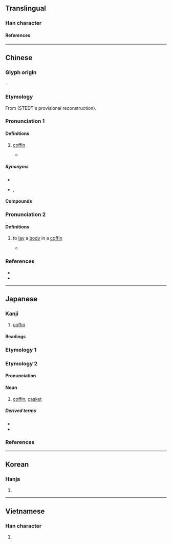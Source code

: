 {{character info}}
==Translingual==

===Han character===
{{Han char|rn=75|rad=木|as=08|sn=12|four=43977|canj=DJRR|ids=⿰木官}}

====References====
{{Han ref|kx=0535.040|dkj=14993|dj=0922.230|hdz=21238.090|uh=68FA}}

----

==Chinese==
{{zh-forms|alt=栕,𣑄}}

===Glyph origin===
{{Han etym}}
{{Han compound|木|官|ls=psc|c1=s|c2=p}}.

===Etymology===
From {{inh|zh|sit-pro|*kwaŋ||trough; boat; box; tray}} (STEDT's provisional reconstruction).

===Pronunciation 1===
{{zh-pron
|m=guān
|m-s=guan1
|dg=гуан1
|c=gun1
|c-t=gon1
|g=guon1
|h=pfs=kôn;gd=guon1
|j=guan1
|mb=guíng
|md=guăng
|mn=koaⁿ/koan
|mn_note=koaⁿ - vernacular; koan - literary
|mn-t=guan1
|w=1kuoe
|x=gonn1
|mc=1
|oc=1
|ma=
|cat=n
}}

====Definitions====
{{zh-hanzi}}

# {{lb|zh|now|Min Nan|or|in compounds}} [[coffin]]
#* {{zh-x|鯉 也 死，有 棺 而 無 椁。|There was Li; when he died, he had a '''coffin''' but no outer shell.|ref=Lunyu}}

=====Synonyms=====
{{zh-dial|棺材}}
* {{zh-l|壽棺}}
* {{q|Min Nan}} {{zh-l|杉板}}, {{zh-l|薄板仔}}

====Compounds====
{{zh-der|棺材|棺槨|棺木|封棺|大劈棺|懸棺葬|沒底棺材|棺材瓤子|石棺|棺柩|棺材板|棺材本|瓦棺篆鼎|桐棺三寸|棺材楦子|棺罩|棺材座子|糊假棺|蓋棺論定|金棺|進棺材|老棺材|蓋棺事定|一棺之土|同棺|命棺|大棺|屬棺|弔棺|斲棺|杝棺|東園梓棺|桐棺|梓棺|棺中懸鏡|棺具|棺函|棺器|棺屍|棺斂|棺材穰子|棺束|棺椑|棺槥|棺櫝|棺櫬|棺殮|棺殯槨葬|棺蓋|棺衾|棺郭|棺釘|棺錢|棺題|棺飾|正棺|殯棺|水晶棺|玉棺|瓦棺|白玉棺|蓋棺|蓋棺定論|裏棺|起棺|輿棺|通替棺|采棺|闔棺|革棺|飾棺}}

===Pronunciation 2===
{{zh-pron
|m=guān,guàn
|mc=2
|oc=n,2
|cat=v
}}

====Definitions====
{{zh-hanzi}}

# {{lb|zh|obsolete}} to [[lay]] a [[body]] in a [[coffin]]
#* {{zh-x|為 其 所 得 者，棺 而 出 之。|ref=Zuozhuan}}

===References===
* {{R:yue:Hanzi}}
* {{R:twedu|A01952}}

----

==Japanese==

===Kanji===
{{ja-kanji|grade=c|rs=木08}}

# [[coffin]]

====Readings====
{{ja-readings
|goon=かん<くわん
|kanon=かん<くわん
|kun=ひつぎ-
}}

===Etymology 1===
{{ja-kanjitab|ひつぎ|yomi=k}}
{{ja-see|ひつぎ}}

===Etymology 2===
{{ja-kanjitab|かん|yomi=o}}

====Pronunciation====
{{ja-pron|かん|y=o|acc=1|acc_ref=DJR}}

====Noun====
{{ja-noun|かん|hhira=くわん}}

# [[coffin]]; [[casket]]

=====Derived terms=====
* {{ja-r|棺を蓋う|かん を おお.う}}
* {{ja-r|棺を蓋いて事定まる|かん を おおいて こと さだまる}}

===References===
<references/>

----

==Korean==

===Hanja===
{{ko-hanja-search}}
{{ko-hanja|널|관}}

# {{hanja form of|관|coffin}}

----

==Vietnamese==

===Han character===
{{vi-readings|rs=木08|reading=quan}}

# {{rfdef|vi|sort=木08}}